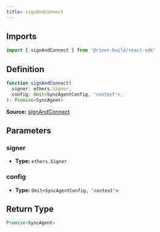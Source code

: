```yaml
---
title: signAndConnect
---
```


## Imports

```ts
import { signAndConnect } from '@river-build/react-sdk'
```

## Definition

```ts
function signAndConnect(
  signer: ethers.Signer,
  config: Omit<SyncAgentConfig, 'context'>,
): Promise<SyncAgent>
```

**Source:** [signAndConnect](https://github.com/river-build/river/blob/main/packages/react-sdk/src/connectRiver.ts)

## Parameters

### signer

- **Type:** `ethers.Signer`

### config

- **Type:** `Omit<SyncAgentConfig, 'context'>`

## Return Type

```ts
Promise<SyncAgent>
```
